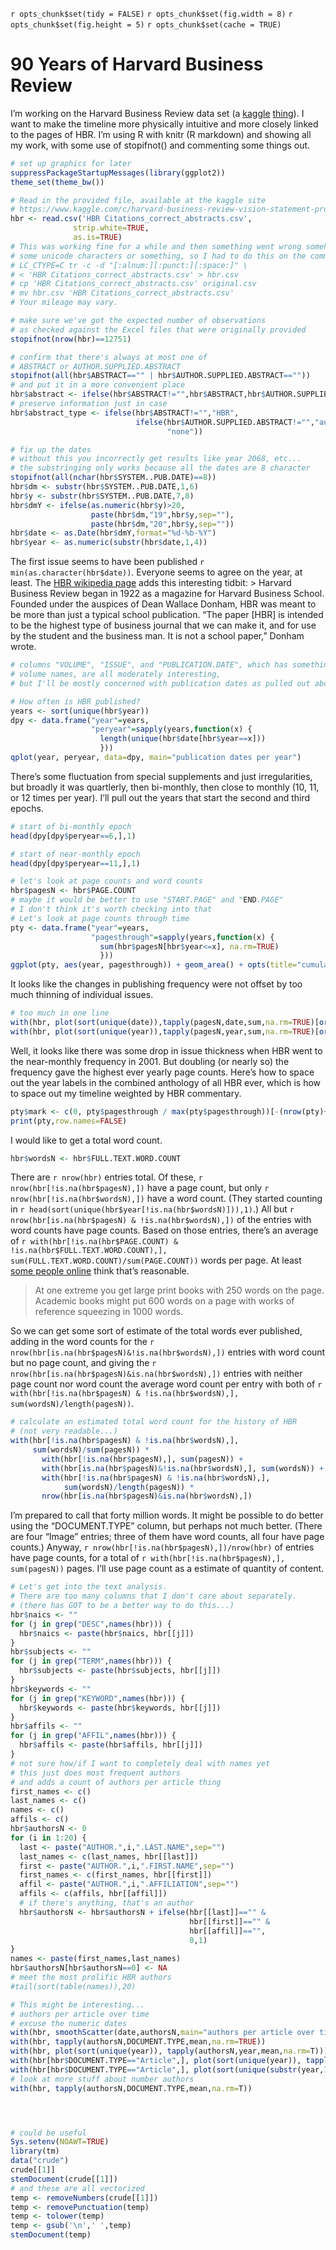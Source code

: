 `r opts_chunk$set(tidy = FALSE)`
`r opts_chunk$set(fig.width = 8)`
`r opts_chunk$set(fig.height = 5)`
`r opts_chunk$set(cache = TRUE)`


# 90 Years of Harvard Business Review

I'm working on the Harvard Business Review data set (a [kaggle](http://www.kaggle.com/) [thing](https://www.kaggle.com/c/harvard-business-review-vision-statement-prospect/)). I want to make the timeline more physically intuitive and more closely linked to the pages of HBR. I'm using R with knitr (R markdown) and showing all my work, with some use of stopifnot() and commenting some things out.

```r
# set up graphics for later
suppressPackageStartupMessages(library(ggplot2))
theme_set(theme_bw())

# Read in the provided file, available at the kaggle site
# https://www.kaggle.com/c/harvard-business-review-vision-statement-prospect/data
hbr <- read.csv('HBR Citations_correct_abstracts.csv',
              strip.white=TRUE,
              as.is=TRUE)
# This was working fine for a while and then something went wrong somehow with
# some unicode characters or something, so I had to do this on the command line:
# LC_CTYPE=C tr -c -d "[:alnum:][:punct:][:space:]" \
# < 'HBR Citations_correct_abstracts.csv' > hbr.csv
# cp 'HBR Citations_correct_abstracts.csv' original.csv
# mv hbr.csv 'HBR Citations_correct_abstracts.csv'
# Your mileage may vary.

# make sure we've got the expected number of observations
# as checked against the Excel files that were originally provided
stopifnot(nrow(hbr)==12751)

# confirm that there's always at most one of
# ABSTRACT or AUTHOR.SUPPLIED.ABSTRACT
stopifnot(all(hbr$ABSTRACT=="" | hbr$AUTHOR.SUPPLIED.ABSTRACT==""))
# and put it in a more convenient place
hbr$abstract <- ifelse(hbr$ABSTRACT!="",hbr$ABSTRACT,hbr$AUTHOR.SUPPLIED.ABSTRACT)
# preserve information just in case
hbr$abstract_type <- ifelse(hbr$ABSTRACT!="","HBR",
                            ifelse(hbr$AUTHOR.SUPPLIED.ABSTRACT!="","author",
                                   "none"))

# fix up the dates
# without this you incorrectly get results like year 2068, etc...
# the substringing only works because all the dates are 8 character
stopifnot(all(nchar(hbr$SYSTEM..PUB.DATE)==8))
hbr$dm <- substr(hbr$SYSTEM..PUB.DATE,1,6)
hbr$y <- substr(hbr$SYSTEM..PUB.DATE,7,8)
hbr$dmY <- ifelse(as.numeric(hbr$y)>20,
                  paste(hbr$dm,"19",hbr$y,sep=""),
                  paste(hbr$dm,"20",hbr$y,sep=""))
hbr$date <- as.Date(hbr$dmY,format="%d-%b-%Y")
hbr$year <- as.numeric(substr(hbr$date,1,4))
```

The first issue seems to have been published `r min(as.character(hbr$date))`. Everyone seems to agree on the year, at least. The [HBR wikipedia page](http://en.wikipedia.org/wiki/Harvard_Business_Review) adds this interesting tidbit:
> Harvard Business Review began in 1922 as a magazine for Harvard Business School. Founded under the auspices of Dean Wallace Donham, HBR was meant to be more than just a typical school publication. "The paper [HBR] is intended to be the highest type of business journal that we can make it, and for use by the student and the business man. It is not a school paper," Donham wrote.

```r
# columns "VOLUME", "ISSUE", and "PUBLICATION.DATE", which has something like
# volume names, are all moderately interesting,
# but I'll be mostly concerned with publication dates as pulled out above

# How often is HBR published?
years <- sort(unique(hbr$year))
dpy <- data.frame("year"=years,
                  "peryear"=sapply(years,function(x) {
                    length(unique(hbr$date[hbr$year==x]))
                    }))
qplot(year, peryear, data=dpy, main="publication dates per year")
```

There's some fluctuation from special supplements and just irregularities, but broadly it was quartlerly, then bi-monthly, then close to monthly (10, 11, or 12 times per year). I'll pull out the years that start the second and third epochs.

```r
# start of bi-monthly epoch
head(dpy[dpy$peryear==6,],1)

# start of near-monthly epoch
head(dpy[dpy$peryear==11,],1)

# let's look at page counts and word counts
hbr$pagesN <- hbr$PAGE.COUNT
# maybe it would be better to use "START.PAGE" and "END.PAGE"
# I don't think it's worth checking into that
# Let's look at page counts through time
pty <- data.frame("year"=years,
                  "pagesthrough"=sapply(years,function(x) {
                    sum(hbr$pagesN[hbr$year<=x], na.rm=TRUE)
                    }))
ggplot(pty, aes(year, pagesthrough)) + geom_area() + opts(title="cumulative pages") + geom_vline(xintercept=c(1948,2001), colour=I("red")) + geom_text(x=1931,y=50000,label=paste(round(sum(hbr$pagesN[hbr$year<1948&hbr$year>1922],na.rm=TRUE)/(1948-1922)),"pages/year",sep="\n"), colour=I("blue"), family="mono") + scale_x_continuous(limits=c(1920,2020)) + geom_text(x=1973,y=50000,label=paste(round(sum(hbr$pagesN[hbr$year<2001&hbr$year>=1948],na.rm=TRUE)/(2001-1948)),"pages/year",sep="\n"), colour=I("blue"), family="mono") + geom_text(x=2012,y=50000,label=paste(round(sum(hbr$pagesN[hbr$year<2012&hbr$year>=2001],na.rm=TRUE)/(2012-2001)),"pages/year",sep="\n"), colour=I("blue"), family="mono")
```

It looks like the changes in publishing frequency were not offset by too much thinning of individual issues.

```r
# too much in one line
with(hbr, plot(sort(unique(date)),tapply(pagesN,date,sum,na.rm=TRUE)[order(names(tapply(pagesN,date,sum,na.rm=TRUE)))],xlim=as.Date(c("1920-01-01","2020-01-01")),xlab="year",ylab="pages",main="pages per publication date"))
with(hbr, plot(sort(unique(year)),tapply(pagesN,year,sum,na.rm=TRUE)[order(names(tapply(pagesN,year,sum,na.rm=TRUE)))],xlim=c(1920,2020),xlab="year",ylab="pages",main="pages per publication year"))
```

Well, it looks like there was some drop in issue thickness when HBR went to the near-monthly frequency in 2001. But doubling (or nearly so) the frequency gave the highest ever yearly page counts. Here's how to space out the year labels in the combined anthology of all HBR ever, which is how to space out my timeline weighted by HBR commentary.

```r
pty$mark <- c(0, pty$pagesthrough / max(pty$pagesthrough))[-(nrow(pty)+1)]
print(pty,row.names=FALSE)
```

I would like to get a total word count.

```r
hbr$wordsN <- hbr$FULL.TEXT.WORD.COUNT
```

There are `r nrow(hbr)` entries total. Of these, `r nrow(hbr[!is.na(hbr$pagesN),])` have a page count, but only `r nrow(hbr[!is.na(hbr$wordsN),])` have a word count. (They started counting in `r head(sort(unique(hbr$year[!is.na(hbr$wordsN)])),1)`.) All but `r nrow(hbr[is.na(hbr$pagesN) & !is.na(hbr$wordsN),])` of the entries with word counts have page counts. Based on those entries, there's an average of `r with(hbr[!is.na(hbr$PAGE.COUNT) & !is.na(hbr$FULL.TEXT.WORD.COUNT),], sum(FULL.TEXT.WORD.COUNT)/sum(PAGE.COUNT))` words per page. At least [some people online](http://www.writersservices.com/wps/p_word_count.htm) think that's reasonable.

> At one extreme you get large print books with 250 words on the page. Academic books might put 600 words on a page with works of reference squeezing in 1000 words.

So we can get some sort of estimate of the total words ever published, adding in the word counts for the `r nrow(hbr[is.na(hbr$pagesN)&!is.na(hbr$wordsN),])` entries with word count but no page count, and giving the `r nrow(hbr[is.na(hbr$pagesN)&is.na(hbr$wordsN),])` entries with neither page count nor word count the average word count per entry with both of `r with(hbr[!is.na(hbr$pagesN) & !is.na(hbr$wordsN),], sum(wordsN)/length(pagesN))`.

```r
# calculate an estimated total word count for the history of HBR
# (not very readable...)
with(hbr[!is.na(hbr$pagesN) & !is.na(hbr$wordsN),], 
     sum(wordsN)/sum(pagesN)) * 
       with(hbr[!is.na(hbr$pagesN),], sum(pagesN)) +
       with(hbr[is.na(hbr$pagesN)&!is.na(hbr$wordsN),], sum(wordsN)) +
       with(hbr[!is.na(hbr$pagesN) & !is.na(hbr$wordsN),], 
            sum(wordsN)/length(pagesN)) *
       nrow(hbr[is.na(hbr$pagesN)&is.na(hbr$wordsN),])
```

I'm prepared to call that forty million words. It might be possible to do better using the "DOCUMENT.TYPE" column, but perhaps not much better. (There are four "Image" entries; three of them have word counts, all four have page counts.) Anyway, `r nrow(hbr[!is.na(hbr$pagesN),])/nrow(hbr)` of entries have page counts, for a total of `r with(hbr[!is.na(hbr$pagesN),], sum(pagesN))` pages. I'll use page count as a estimate of quantity of content.

```r
# Let's get into the text analysis.
# There are too many columns that I don't care about separately.
# (there has GOT to be a better way to do this...)
hbr$naics <- ""
for (j in grep("DESC",names(hbr))) {
  hbr$naics <- paste(hbr$naics, hbr[[j]])
}
hbr$subjects <- ""
for (j in grep("TERM",names(hbr))) {
  hbr$subjects <- paste(hbr$subjects, hbr[[j]])
}
hbr$keywords <- ""
for (j in grep("KEYWORD",names(hbr))) {
  hbr$keywords <- paste(hbr$keywords, hbr[[j]])
}
hbr$affils <- ""
for (j in grep("AFFIL",names(hbr))) {
  hbr$affils <- paste(hbr$affils, hbr[[j]])
}
# not sure how/if I want to completely deal with names yet
# this just does most frequent authors
# and adds a count of authors per article thing
first_names <- c()
last_names <- c()
names <- c()
affils <- c()
hbr$authorsN <- 0
for (i in 1:20) {
  last <- paste("AUTHOR.",i,".LAST.NAME",sep="")
  last_names <- c(last_names, hbr[[last]])
  first <- paste("AUTHOR.",i,".FIRST.NAME",sep="")
  first_names <- c(first_names, hbr[[first]])
  affil <- paste("AUTHOR.",i,".AFFILIATION",sep="")
  affils <- c(affils, hbr[[affil]]) 
  # if there's anything, that's an author
  hbr$authorsN <- hbr$authorsN + ifelse(hbr[[last]]=="" &
                                        hbr[[first]]=="" &
                                        hbr[[affil]]=="",
                                        0,1)
}
names <- paste(first_names,last_names)
hbr$authorsN[hbr$authorsN==0] <- NA
# meet the most prolific HBR authors
#tail(sort(table(names)),20)

# This might be interesting...
# authors per article over time
# excuse the numeric dates
with(hbr, smoothScatter(date,authorsN,main="authors per article over time",ylim=c(0,20)))
with(hbr, tapply(authorsN,DOCUMENT.TYPE,mean,na.rm=TRUE))
with(hbr, plot(sort(unique(year)), tapply(authorsN,year,mean,na.rm=T)))
with(hbr[hbr$DOCUMENT.TYPE=="Article",], plot(sort(unique(year)), tapply(authorsN,year,mean,na.rm=T)))
with(hbr[hbr$DOCUMENT.TYPE=="Article",], plot(sort(unique(substr(year,1,3))), tapply(authorsN,substr(year,1,3),mean,na.rm=T)))
# look at more stuff about number authors
with(hbr, tapply(authorsN,DOCUMENT.TYPE,mean,na.rm=T))




# could be useful
Sys.setenv(NOAWT=TRUE)
library(tm)
data("crude")
crude[[1]]
stemDocument(crude[[1]])
# and these are all vectorized
temp <- removeNumbers(crude[[1]])
temp <- removePunctuation(temp)
temp <- tolower(temp)
temp <- gsub('\n',' ',temp)
stemDocument(temp)
```
